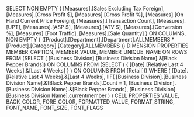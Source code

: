 SELECT NON EMPTY { [Measures].[Sales Excluding Tax Foreign],
         [Measures].[Gross Profit $],
         [Measures].[Gross Profit %],
         [Measures].[On Hand Current Price Foreign],
         [Measures].[Transaction Count],
         [Measures].[UPT],
         [Measures].[ASP $],
         [Measures].[ATV $],
         [Measures].[Conversion %],
         [Measures].[Foot Traffic],
         [Measures].[Sale Quantity] }
    ON COLUMNS, NON EMPTY { ([Product].[Department].[Department].ALLMEMBERS  * [Product].[Category].[Category].ALLMEMBERS )} DIMENSION PROPERTIES MEMBER_CAPTION, MEMBER_VALUE, MEMBER_UNIQUE_NAME
    ON ROWS
FROM 
    (SELECT ( [Business Division].[Business Division Name].&[Black Pepper Brands])
        ON COLUMNS
    FROM 
        (SELECT ( { [Date].[Relative Last 4 Weeks].&[Last 4 Weeks] } )
            ON COLUMNS
        FROM [Retail]))
    WHERE ( [Date].[Relative Last 4 Weeks].&[Last 4 Weeks],
         IIF( [Business Division].[Business Division Name].&[Black Pepper Brands].Count = 1,
         [Business Division].[Business Division Name].&[Black Pepper Brands],
         [Business Division].[Business Division Name].currentmember ) ) CELL PROPERTIES VALUE,
         BACK_COLOR,
         FORE_COLOR,
         FORMATTED_VALUE,
         FORMAT_STRING,
         FONT_NAME,
         FONT_SIZE,
         FONT_FLAGS